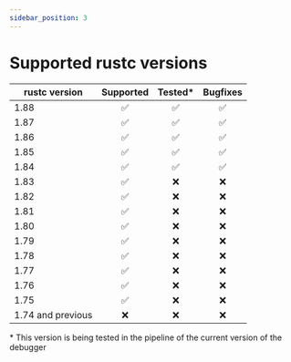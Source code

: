```yaml
---
sidebar_position: 3
---
```


# Supported rustc versions

| rustc version       | Supported | Tested* | Bugfixes |
|---------------------|:---------:|:-------:|:--------:|
| 1.88                |     ✅     |    ✅    |    ✅     |
| 1.87                |     ✅     |    ✅    |    ✅     |
| 1.86                |     ✅     |    ✅    |    ✅     |
| 1.85                |     ✅     |    ✅    |    ✅     |
| 1.84                |     ✅     |    ✅    |    ✅     |
| 1.83                |     ✅     |    ❌    |    ❌     |
| 1.82                |     ✅     |    ❌    |    ❌     |
| 1.81                |     ✅     |    ❌    |    ❌     |
| 1.80                |     ✅     |    ❌    |    ❌     |
| 1.79                |     ✅     |    ❌    |    ❌     |
| 1.78                |     ✅     |    ❌    |    ❌     |
| 1.77                |     ✅     |    ❌    |    ❌     |
| 1.76                |     ✅     |    ❌    |    ❌     |
| 1.75                |     ✅     |    ❌    |    ❌     |
| 1.74 and previous   |     ❌     |    ❌    |    ❌     |

\* This version is being tested in the pipeline of the current version of the debugger

